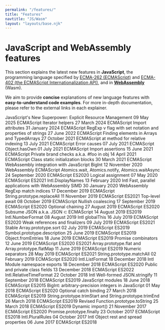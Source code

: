 ```yaml
---
permalink: "/features/"
title: "Features"
navtitle: "JS/Wasm"
layout: "layouts/base.njk"
---
```

<h1>JavaScript and WebAssembly features</h1>

<p>This section explains the latest new features in <strong>JavaScript</strong>, the programming language specified by <a href="https://tc39.es/ecma262/">ECMA-262 (ECMAScript)</a>
and <a href="https://tc39.es/ecma402/">ECMA-402 (the ECMAScript Internationalization API)</a>, and in <a href="https://webassembly.github.io/spec/core/"><strong>WebAssembly</strong></a> (Wasm).</p>

<!--truncate-->
<p>We aim to provide <strong>concise</strong> explanations of new language features with <strong>easy-to-understand code examples</strong>.
For more in-depth documentation, please refer to the external links in each explainer.</p>

JavaScript's New Superpower: Explicit Resource Management 09 May 2025 ECMAScript
Iterator helpers 27 March 2024 ECMAScript
Import attributes 31 January 2024 ECMAScript
RegExp v flag with set notation and properties of strings 27 June 2022 ECMAScript
Finding elements in Arrays and TypedArrays 27 October 2021 ECMAScript
at method for relative indexing 13 July 2021 ECMAScript
Error causes 07 July 2021 ECMAScript
Object.hasOwn 01 July 2021 ECMAScript
Import assertions 15 June 2021 ECMAScript
Private brand checks a.k.a. #foo in obj 14 April 2021 ECMAScript
Class static initialization blocks 30 March 2021 ECMAScript
WebAssembly integration with JavaScript BigInt 12 November 2020 WebAssembly ECMAScript
Atomics.wait, Atomics.notify, Atomics.waitAsync 24 September 2020 ECMAScript ES2020
Logical assignment 07 May 2020 ECMAScript ES2021
Intl.DisplayNames 13 February 2020 Intl
Fast, parallel applications with WebAssembly SIMD 30 January 2020 WebAssembly
RegExp match indices 17 December 2019 ECMAScript
String.prototype.replaceAll 11 November 2019 ECMAScript ES2021
Top-level await 08 October 2019 ECMAScript
Nullish coalescing 17 September 2019 ECMAScript ES2020
Optional chaining 27 August 2019 ECMAScript ES2020
Subsume JSON a.k.a. JSON ⊂ ECMAScript 14 August 2019 ES2019
Intl.NumberFormat 08 August 2019 Intl
globalThis 16 July 2019 ECMAScript ES2020
Weak references and finalizers 09 July 2019 ECMAScript ES2021
Stable Array.prototype.sort 02 July 2019 ECMAScript ES2019
Symbol.prototype.description 25 June 2019 ECMAScript ES2019
Object.fromEntries 18 June 2019 ECMAScript ES2019
Promise combinators 12 June 2019 ECMAScript ES2020 ES2021
Array.prototype.flat and Array.prototype.flatMap 11 June 2019 ECMAScript ES2019
Numeric separators 28 May 2019 ECMAScript ES2021
String.prototype.matchAll 02 February 2019 ECMAScript ES2020
Intl.ListFormat 18 December 2018 Intl
Module namespace exports 18 December 2018 ECMAScript ES2020
Public and private class fields 13 December 2018 ECMAScript ES2022
Intl.RelativeTimeFormat 22 October 2018 Intl
Well-formed JSON.stringify 11 September 2018 ECMAScript ES2019
JavaScript modules 18 June 2018 ECMAScript ES2015
BigInt: arbitrary-precision integers in JavaScript 01 May 2018 ECMAScript ES2020
Optional catch binding 27 March 2018 ECMAScript ES2019
String.prototype.trimStart and String.prototype.trimEnd 26 March 2018 ECMAScript ES2019
Revised Function.prototype.toString 25 March 2018 ECMAScript ES2019
Dynamic import() 21 November 2017 ECMAScript ES2020
Promise.prototype.finally 23 October 2017 ECMAScript ES2018
Intl.PluralRules 04 October 2017 Intl
Object rest and spread properties 06 June 2017 ECMAScript ES2018
